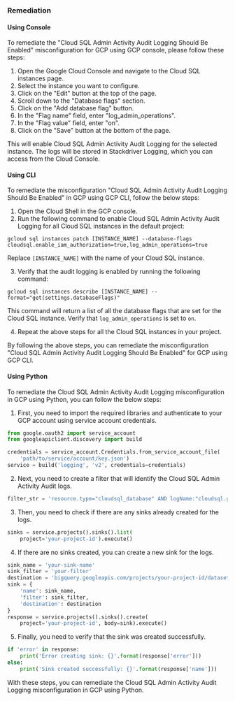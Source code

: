 ### Remediation

#### Using Console

To remediate the "Cloud SQL Admin Activity Audit Logging Should Be Enabled" misconfiguration for GCP using GCP console, please follow these steps:

1. Open the Google Cloud Console and navigate to the Cloud SQL instances page.
2. Select the instance you want to configure.
3. Click on the "Edit" button at the top of the page.
4. Scroll down to the "Database flags" section.
5. Click on the "Add database flag" button.
6. In the "Flag name" field, enter "log_admin_operations".
7. In the "Flag value" field, enter "on".
8. Click on the "Save" button at the bottom of the page.

This will enable Cloud SQL Admin Activity Audit Logging for the selected instance. The logs will be stored in Stackdriver Logging, which you can access from the Cloud Console.

#### Using CLI

To remediate the misconfiguration "Cloud SQL Admin Activity Audit Logging Should Be Enabled" in GCP using GCP CLI, follow the below steps:

1. Open the Cloud Shell in the GCP console.
2. Run the following command to enable Cloud SQL Admin Activity Audit Logging for all Cloud SQL instances in the default project:

```
gcloud sql instances patch [INSTANCE_NAME] --database-flags cloudsql.enable_iam_authorization=true,log_admin_operations=true
```

Replace `[INSTANCE_NAME]` with the name of your Cloud SQL instance.

3. Verify that the audit logging is enabled by running the following command:

```
gcloud sql instances describe [INSTANCE_NAME] --format="get(settings.databaseFlags)"
```

This command will return a list of all the database flags that are set for the Cloud SQL instance. Verify that `log_admin_operations` is set to `on`.

4. Repeat the above steps for all the Cloud SQL instances in your project.

By following the above steps, you can remediate the misconfiguration "Cloud SQL Admin Activity Audit Logging Should Be Enabled" for GCP using GCP CLI.

#### Using Python

To remediate the Cloud SQL Admin Activity Audit Logging misconfiguration in GCP using Python, you can follow the below steps:

1. First, you need to import the required libraries and authenticate to your GCP account using service account credentials.

```python
from google.oauth2 import service_account
from googleapiclient.discovery import build

credentials = service_account.Credentials.from_service_account_file(
    'path/to/service/account/key.json')
service = build('logging', 'v2', credentials=credentials)
```

2. Next, you need to create a filter that will identify the Cloud SQL Admin Activity Audit logs.

```python
filter_str = 'resource.type="cloudsql_database" AND logName:"cloudsql.googleapis.com/activity" AND protoPayload.methodName:"cloudsql.*"'
```

3. Then, you need to check if there are any sinks already created for the logs.

```python
sinks = service.projects().sinks().list(
    project='your-project-id').execute()
```

4. If there are no sinks created, you can create a new sink for the logs.

```python
sink_name = 'your-sink-name'
sink_filter = 'your-filter'
destination = 'bigquery.googleapis.com/projects/your-project-id/datasets/your-dataset-id'
sink = {
    'name': sink_name,
    'filter': sink_filter,
    'destination': destination
}
response = service.projects().sinks().create(
    project='your-project-id', body=sink).execute()
```

5. Finally, you need to verify that the sink was created successfully.

```python
if 'error' in response:
    print('Error creating sink: {}'.format(response['error']))
else:
    print('Sink created successfully: {}'.format(response['name']))
```

With these steps, you can remediate the Cloud SQL Admin Activity Audit Logging misconfiguration in GCP using Python.

